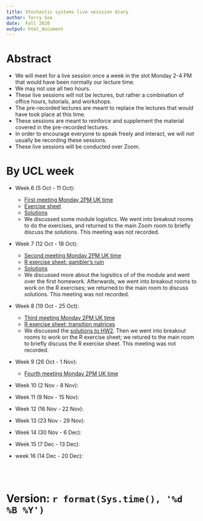 ```yaml
---
title: Stochastic systems live sesssion diary
author: Terry Soo
date:  Fall 2020
output: html_document
---
```


#  Abstract

* We will meet for a live session once a week in the slot Monday 2-4 PM that would have been normally our lecture time.   
* We may not use all two hours.    
* These live sessions will not be lectures, but rather a combination of office hours, tutorials, and workshops.   
* The pre-recorded lectures are meant to replace the lectures that *would* have took place at this time.   
*  These sessions are meant to reinforce and supplement the material covered in the pre-recorded lectures. 
* In order to encourage everyone to speak freely and interact, we will *not* usually be recording these sessions.
* These live sessions will be conducted over Zoom. 




# By UCL week


* Week 6 (5 Oct - 11 Oct): 

    + [First meeting Monday 2PM UK time](https://ucl.zoom.us/j/5904204711)
    + [Exercise sheet](https://tsoo-math.github.io/ucl/class1.html)
    +  [Solutions](https://tsoo-math.github.io/ucl/class1sol.html)
    +  We discussed some module logistics.  We went into breakout rooms to do the exercises, and returned to the main Zoom room to briefly discuss the solutions.  This meeting was not recorded.   
* Week 7 (12 Oct - 18 Oct):
    +  [Second meeting Monday 2PM UK time](https://ucl.zoom.us/j/5904204711)
    +  [R exercise sheet: gambler's ruin](https://tsoo-math.github.io/ucl/gambler.html)
    +  [Solutions](https://tsoo-math.github.io/ucl/gambler-sol.html)
    +  We discussed more about the logisitics of of the module and went over the first homework.  Afterwards, we went into breakout rooms to work on the R exercises; we returned to the main room to discuss solutions.  This meeting was not recorded.
* Week 8 (19 Oct - 25 Oct):
    +  [Third meeting Monday 2PM UK time](https://ucl.zoom.us/j/5904204711)
    +  [R exercise sheet: transition matrices](https://tsoo-math.github.io/ucl/class3.html)
    +  We discussed the [solutions to HW2](https://tsoo-math.github.io/ucl/QHW2-sol.html).  Then we went into breakout rooms to work on the R exercise sheet; we retured to the main room to briefly discuss the  R exercise sheet.  This meeting was not recorded.
* Week 9 (26 Oct - 1 Nov):
    +  [Fourth meeting Monday 2PM UK time](https://ucl.zoom.us/j/5904204711)
* Week 10 (2 Nov - 8 Nov):   
* Week 11 (9 Nov - 15 Nov):
* Week 12 (16 Nov - 22 Nov): 
* Week 13 (23 Nov - 29 Nov):
* Week 14 (30 Nov - 6 Dec): 
* Week 15 (7 Dec - 13 Dec):
* week 16 (14 Dec - 20 Dec):


<br>
<br>

# Version: `r format(Sys.time(), '%d %B %Y')`

<br>
<br>
<br>
